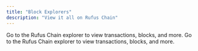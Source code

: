 ```yaml
---
title: "Block Explorers"
description: "View it all on Rufus Chain"
---
```



<CardGroup cols={2}>
  <Card title="Mainnet Explorer" icon="cubes" href="https://rufus.calderaexplorer.xyz/">
    Go to the Rufus Chain explorer to view transactions, blocks, and more.
  </Card>
  <Card title="Testnet Explorer" icon="cubes" href="https://rufus-sepolia-testnet.explorer.caldera.xyz/">
    Go to the Rufus Chain explorer to view transactions, blocks, and more.
  </Card>
</CardGroup>